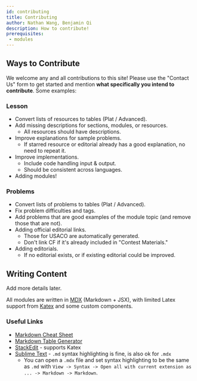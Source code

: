 ```yaml
---
id: contributing
title: Contributing
author: Nathan Wang, Benjamin Qi
description: How to contribute!
prerequisites:
 - modules
---
```


## Ways to Contribute

We welcome any and all contributions to this site! Please use the "Contact Us" form to get started and mention **what specifically you intend to contribute**. Some examples:

### Lesson

- Convert lists of resources to tables (Plat / Advanced).
- Add missing descriptions for sections, modules, or resources.
  - All resources should have descriptions.
- Improve explanations for sample problems.
  - If starred resource or editorial already has a good explanation, no need to repeat it.
- Improve implementations.
  - Include code handling input & output.
  - Should be consistent across languages.
- Adding modules!

### Problems

- Convert lists of problems to tables (Plat / Advanced).
- Fix problem difficulties and tags.
- Add problems that are good examples of the module topic (and remove those that are not).
- Adding official editorial links.
  - Those for USACO are automatically generated.
  - Don't link CF if it's already included in "Contest Materials."
- Adding editorials.
  - If no editorial exists, or if existing editorial could be improved.

## Writing Content

<IncompleteSection>

Add more details later.

</IncompleteSection>

All modules are written in [MDX](https://mdxjs.com/) (Markdown + JSX), with limited Latex support from [Katex](https://katex.org/) and some custom components.

### Useful Links

 - [Markdown Cheat Sheet](https://www.markdownguide.org/cheat-sheet/)
 - [Markdown Table Generator](https://www.tablesgenerator.com/markdown_tables)
 - [StackEdit](https://stackedit.io/) - supports Katex
 - [Sublime Text](https://www.sublimetext.com/) - `.md` syntax highlighting is fine, is also ok for `.mdx`
   - You can open a `.mdx` file and set syntax highlighting to be the same as `.md` with `View -> Syntax -> Open all with current extension as ... -> Markdown -> Markdown`.